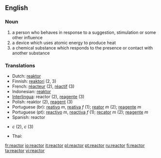 ==English==
=== Noun ===
# a person who behaves in response to a suggestion, stimulation or some other influence
# a device which uses atomic energy to produce heat
# a chemical substance which responds to the presence or contact with another substance

=== Translations ===
*Dutch: [[reaktor]]
*Finnish: [[reaktori]] (2, 3)
*French: [[réacteur]] (2), [[réactif]] (3)
*Indonesian: [[reaktor]]
*[[Interlingua]]: reactor (2), [[reagente]] (3)
*Polish: reaktor (2), [[reagent]] (3)
*Portuguese (br): [[reativo]] ''m'', [[reativa]] ''f'' (1); [[reator]] ''m'' (2); [[reagente]] ''m''
*Portuguese (pt):  [[reactivo]] ''m'', [[reactiva]] ''f'' (1); [[recator]] ''m'' (2); [[reagente]] ''m''
*Spanish: reactor
*{{sv1|reaktor}} ''c'' (2), {{sv2|reagent}} ''c'' (3)
*Thai: {{THchar|[[เตาปฏิกรณ์]]}}

[[fr:reactor]]
[[io:reactor]]
[[it:reactor]]
[[pl:reactor]]
[[pt:reactor]]
[[ru:reactor]]
[[fi:reactor]]
[[ta:reactor]]
[[vi:reactor]]